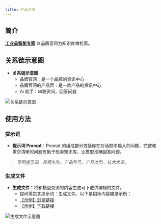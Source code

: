 ```yaml
---
title: 产品介绍
---
```


## 简介

**[工业品智能专家](https://www.aibangxuanxing.com)** 以品牌官网为知识库做检索。


## 关系链示意图

- **关系链示意图**
  - 品牌官网：是一个品牌的资讯中心
  - 品牌官网的产品页：是一款产品的资讯中心
  - Ai 助手：串联资讯，回答问题

![关系链示意图](https://pub-9afd37582afd4e23a5f8075515d93ece.r2.dev/introduction.png)

## 使用方法

### 提示词

* **提示词 Prompt**：Prompt 的组成部分包括你在对话框中输入的问题，完整和需求清晰的问题有助于检索知识库，让模型准确回答问题。
> 常用提示词：品牌名称、产品型号、产品类型、技术术语。

### 生成文件

* **生成文件**：将和模型交流的内容生成可下载供编辑的文件。
  * 提问需包含提示词：生成文件。以下是招标内容摘录示例：
  * [【示例】浏览链接](https://ichuck-w.github.io/github-actions-results_shared-documents/#/20240831_070618_4392.md)
  * [【示例】下载链接](https://raw.githubusercontent.com/ichuck-w/shared-documents/main/docs/20240831_070618_4392.md)

![生成文件示意图](https://pub-9afd37582afd4e23a5f8075515d93ece.r2.dev/save-as-pdf.jpg)
